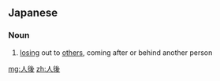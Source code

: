 ==Japanese==
{{ja-kanjitab|じん|ご|yomi=o}}

===Noun===
{{ja-noun|じんご}}

# {{lb|ja|idiomatic|sort=しんご'}} [[lose|losing]] out to [[others]], coming after or behind another person

[[mg:人後]]
[[zh:人後]]